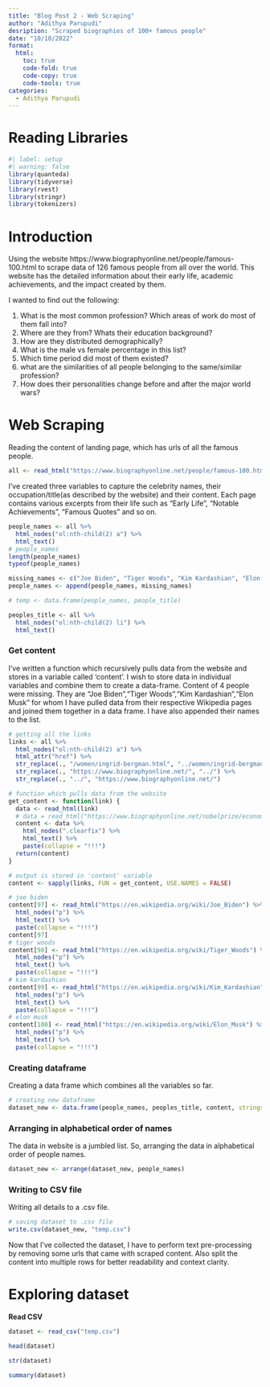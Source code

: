 ```yaml
---
title: "Blog Post 2 - Web Scraping"
author: "Adithya Parupudi"
desription: "Scraped biographies of 100+ famous people"
date: "10/10/2022"
format:
  html:
    toc: true
    code-fold: true
    code-copy: true
    code-tools: true
categories:
  - Adithya Parupudi
---
```


# Reading Libraries

```r
#| label: setup
#| warning: false
library(quanteda)
library(tidyverse)
library(rvest)
library(stringr)
library(tokenizers)
```

# Introduction

Using the website https://www.biographyonline.net/people/famous-100.html to scrape data of 126 famous people from all over the world. This website has the detailed information about their early life, academic achievements, and the impact created by them.

I wanted to find out the following:

1.  What is the most common profession? Which areas of work do most of them fall into?
2.  Where are they from? Whats their education background?
3.  How are they distributed demographically?
4.  What is the male vs female percentage in this list?
5.  Which time period did most of them existed?
6.  what are the similarities of all people belonging to the same/similar profession?
7.  How does their personalities change before and after the major world wars?

# Web Scraping

Reading the content of landing page, which has urls of all the famous people.

```r
all <- read_html("https://www.biographyonline.net/people/famous-100.html")
```

I've created three variables to capture the celebrity names, their occupation/title(as described by the website) and their content. Each page contains various excerpts from their life such as "Early Life", "Notable Achievements", "Famous Quotes" and so on.

```r
people_names <- all %>%
  html_nodes("ol:nth-child(2) a") %>%
  html_text()
# people_names
length(people_names)
typeof(people_names)

missing_names <- c("Joe Biden", "Tiger Woods", "Kim Kardashian", "Elon Musk")
people_names <- append(people_names, missing_names)

# temp <- data.frame(people_names, people_title)

peoples_title <- all %>%
  html_nodes("ol:nth-child(2) li") %>%
  html_text()
```


### Get content

I've written a function which recursively pulls data from the website and stores in a variable called 'content'. I wish to store data in individual variables and combine them to create a data-frame. Content of 4 people were missing. They are "Joe Biden","Tiger Woods","Kim Kardashian","Elon Musk" for whom I have pulled data from their respective Wikipedia pages and joined them together in a data frame. I have also appended their names to the list.

```r
# getting all the links
links <- all %>%
  html_nodes("ol:nth-child(2) a") %>%
  html_attr("href") %>%
  str_replace(., "/women/ingrid-bergman.html", "../women/ingrid-bergman.html") %>%
  str_replace(., "https://www.biographyonline.net/", "../") %>%
  str_replace(., "../", "https://www.biographyonline.net/")

# function which pulls data from the website
get_content <- function(link) {
  data <- read_html(link)
  # data = read_html("https://www.biographyonline.net/nobelprize/economics/paul-krugman.html")
  content <- data %>%
    html_nodes(".clearfix") %>%
    html_text() %>%
    paste(collapse = "!!!")
  return(content)
}

# output is stored in 'content' variable
content <- sapply(links, FUN = get_content, USE.NAMES = FALSE)

# joe biden
content[97] <- read_html("https://en.wikipedia.org/wiki/Joe_Biden") %>%
  html_nodes("p") %>%
  html_text() %>%
  paste(collapse = "!!!")
content[97]
# tiger woods
content[98] <- read_html("https://en.wikipedia.org/wiki/Tiger_Woods") %>%
  html_nodes("p") %>%
  html_text() %>%
  paste(collapse = "!!!")
# kim kardashian
content[99] <- read_html("https://en.wikipedia.org/wiki/Kim_Kardashian") %>%
  html_nodes("p") %>%
  html_text() %>%
  paste(collapse = "!!!")
# elon musk
content[100] <- read_html("https://en.wikipedia.org/wiki/Elon_Musk") %>%
  html_nodes("p") %>%
  html_text() %>%
  paste(collapse = "!!!")
```

### Creating dataframe

Creating a data frame which combines all the variables so far.

```r
# creating new dataframe
dataset_new <- data.frame(people_names, peoples_title, content, stringsAsFactors = FALSE)
```

### Arranging in alphabetical order of names

The data in website is a jumbled list. So, arranging the data in alphabetical order of people names.

```r
dataset_new <- arrange(dataset_new, people_names)
```

### Writing to CSV file

Writing all details to a .csv file.

```r
# saving dataset to .csv file
write.csv(dataset_new, "temp.csv")
```

Now that I've collected the dataset, I have to perform text pre-processing by removing some urls that came with scraped content. Also split the content into multiple rows for better readability and context clarity.

# Exploring dataset

**Read CSV**

```r
dataset <- read_csv("temp.csv")
```

```r

head(dataset)
```

```r
str(dataset)
```

```r
summary(dataset)
```
